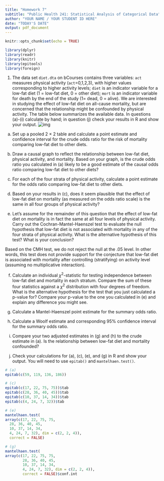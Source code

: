 ```yaml
---
title: "Homework 7"
subtitle: "Public Health 241: Statistical Analysis of Categorical Data"
author: "YOUR NAME / YOUR STUDENT ID HERE"
date: "TODAY'S DATE"
output: pdf_document
---
```


```r
knitr::opts_chunk$set(echo = TRUE)
```

```r
library(dplyr)
library(readr)
library(knitr)
library(epitools)
library(foreign)

```

1. The data set `diet.dta` on bCourses contains three variables: `act` measures physical activity (`act`=0,1,2,3), with higher values corresponding to higher activity levels; `diet` is an indicator variable for a low-fat diet (1 = low-fat diet, 0 = other diet); `mort` is an indicator variable for death by the end of the study (1= dead, 0 = alive). We are interested in studying the effect of low-fat diet on all-cause mortality, but are concerned that the relationship might be confounded by physical activity. The table below summarizes the available data. In questions (a)-(i) calculate by hand; in question (j) check your results in R and show your output.
![img](data/actvmort.png)


(a) Set up a pooled 2 × 2 table and calculate a point estimate and confidence interval for the crude odds ratio for the risk of mortality comparing low-fat diet to other diets.
\newpage

(b) Draw a causal graph to reflect the relationship between low-fat diet, physical activity, and mortality. Based on your graph, is the crude odds ratio you calculated in (a) likely to be a good estimate of the causal odds ratio comparing low-fat diet to other diets?
\vspace{180pt}

(c) For each of the four strata of physical activity, calculate a point estimate for the odds ratio comparing low-fat diet to other diets.
\vspace{180pt}

(d) Based on your results in (c), does it seem plausible that the effect of low-fat diet on mortality (as measured on the odds ratio scale) is the same in all four groups of physical activity?
\newpage

(e) Let’s assume for the remainder of this question that the effect of low-fat diet on mortality is in fact the same at all four levels of physical activity. Carry out the Cochran-Mantel-Haenszel test to evaluate the null hypothesis that low-fat diet is not associated with mortality in any of the four strata of physical activity. What is the alternative hypothesis of this test? What is your conclusion?
\newpage

Based on the CMH test, we do not reject the null at the .05 level. In other words, this test does not provide support for the conjecture that low-fat diet is associated with mortality after controlling (stratifying) on activity level (assuming no multiplicative interaction).

(f) Calculate an individual $\chi^2$-statistic for testing independence between low-fat diet and mortality in each stratum. Compare the sum of these four statistics against a $\chi^2$ distribution with four degrees of freedom. What is the alternative hypothesis for the test that you just calculated a p-value for? Compare your p-value to the one you calculated in (e) and explain any difference you might see.
\vspace{200pt}

(g) Calculate a Mantel-Haenszel point estimate for the summary odds ratio.
\vspace{200pt}

(h) Calculate a Woolf estimate and corresponding 95% confidence interval for the summary odds ratio.
\vspace{200pt}

(i) Compare your two adjusted estimates in (g) and (h) to the crude estimate in (a). Is the relationship between low-fat diet and mortality confounded?
\newpage

(j) Check your calculations for (a), (c), (e), and (g) in R and show your output. You will need to use `epitab()` and `mantelhaen.test()`.

```r
# (a)
epitab(c(59, 119, 136, 186))

# (c)
epitab(c(17, 22, 75, 75))$tab
epitab(c(28, 36, 40, 45))$tab
epitab(c(10, 37, 14, 34))$tab
epitab(c(4, 24, 7, 32))$tab

# (e)
mantelhaen.test(
array(c(17, 22, 75, 75,
  28, 36, 40, 45,
  10, 37, 14, 34,
  4, 24, 7, 32), dim = c(2, 2, 4)), 
  correct = FALSE)

# (g)
mantelhaen.test(
array(c(17, 22, 75, 75,
        28, 36, 40, 45,
        10, 37, 14, 34,
        4, 24, 7, 32), dim = c(2, 2, 4)), 
        correct = FALSE)$conf.int
```
